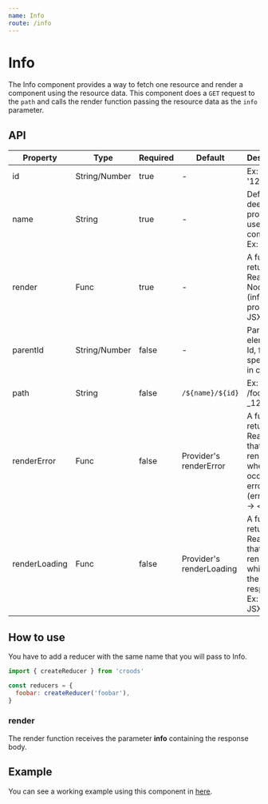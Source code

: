```yaml
---
name: Info
route: /info
---
```


# Info

The Info component provides a way to fetch one resource and render a component using the resource data.
This component does a `GET` request to the `path` and calls the render function passing the resource data as the `info` parameter.

## API

|Property|Type|Required|Default|Description|
|--- |--- |--- |--- |--- |
|id|String/Number|true|-|Ex: 1234 or '1234'|
|name|String|true|-|Defines the deep properties used in the component. Ex: foo.bar|
|render|Func|true|-|A function returning a React Node. Ex: (info = {}, props) -> < JSX />|
|parentId|String/Number|false|-|Parent element's Id, for more specificity in changes.|
|path|String|false|`/${name}/${id}`|Ex: /foo/bar-_12?&=|
|renderError|Func|false|Provider's renderError|A function returning a React Node that will render when occurs an error. Ex: (error = {}) -> < JSX />|
|renderLoading|Func|false|Provider's renderLoading|A function returning a React Node that will be rendered while wait the server response. Ex: () -> < JSX />|



## How to use

You have to add a reducer with the same name that you will pass to Info.

```javascript
import { createReducer } from 'croods'

const reducers = {
  foobar: createReducer('foobar'),
}
```

### render

The render function receives the parameter **info** containing the response body.

## Example

You can see a working example using this component in [here](https://github.com/SeasonedSoftware/croods/blob/master/example/src/colors/Info.js).
